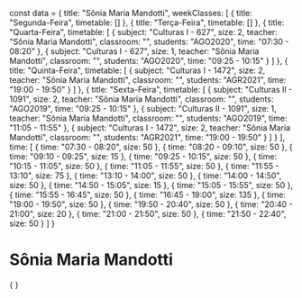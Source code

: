 const data = {
  title: "Sônia Maria Mandotti",
  weekClasses: [
    {
      title: "Segunda-Feira",
      timetable: []
    },
    {
      title: "Terça-Feira",
      timetable: []
    },
    {
      title: "Quarta-Feira",
      timetable: [
        {
          subject: "Culturas I - 627",
          size: 2,
          teacher: "Sônia Maria Mandotti",
          classroom: "",
          students: "AGO2020",
          time: "07:30 - 08:20"
        },
        {
          subject: "Culturas I - 627",
          size: 1,
          teacher: "Sônia Maria Mandotti",
          classroom: "",
          students: "AGO2020",
          time: "09:25 - 10:15"
        }
      ]
    },
    {
      title: "Quinta-Feira",
      timetable: [
        {
          subject: "Culturas I - 1472",
          size: 2,
          teacher: "Sônia Maria Mandotti",
          classroom: "",
          students: "AGR2021",
          time: "19:00 - 19:50"
        }
      ]
    },
    {
      title: "Sexta-Feira",
      timetable: [
        {
          subject: "Culturas II - 1091",
          size: 2,
          teacher: "Sônia Maria Mandotti",
          classroom: "",
          students: "AGO2019",
          time: "09:25 - 10:15"
        },
        {
          subject: "Culturas II - 1091",
          size: 1,
          teacher: "Sônia Maria Mandotti",
          classroom: "",
          students: "AGO2019",
          time: "11:05 - 11:55"
        },
        {
          subject: "Culturas I - 1472",
          size: 2,
          teacher: "Sônia Maria Mandotti",
          classroom: "",
          students: "AGR2021",
          time: "19:00 - 19:50"
        }
      ]
    }
  ],
  time: [
    {
      time: "07:30 - 08:20",
      size: 50
    },
    {
      time: "08:20 - 09:10",
      size: 50
    },
    {
      time: "09:10 - 09:25",
      size: 15
    },
    {
      time: "09:25 - 10:15",
      size: 50
    },
    {
      time: "10:15 - 11:05",
      size: 50
    },
    {
      time: "11:05 - 11:55",
      size: 50
    },
    {
      time: "11:55 - 13:10",
      size: 75
    },
    {
      time: "13:10 - 14:00",
      size: 50
    },
    {
      time: "14:00 - 14:50",
      size: 50
    },
    {
      time: "14:50 - 15:05",
      size: 15
    },
    {
      time: "15:05 - 15:55",
      size: 50
    },
    {
      time: "15:55 - 16:45",
      size: 50
    },
    {
      time: "16:45 - 19:00",
      size: 135
    },
    {
      time: "19:00 - 19:50",
      size: 50
    },
    {
      time: "19:50 - 20:40",
      size: 50
    },
    {
      time: "20:40 - 21:00",
      size: 20
    },
    {
      time: "21:00 - 21:50",
      size: 50
    },
    {
      time: "21:50 - 22:40",
      size: 50
    }
  ]
}

# Sônia Maria Mandotti

<div>
    {
        <Grid
            title={data.title} 
            weekClasses={data.weekClasses} 
            time={data.time}
        />
    }
</div>